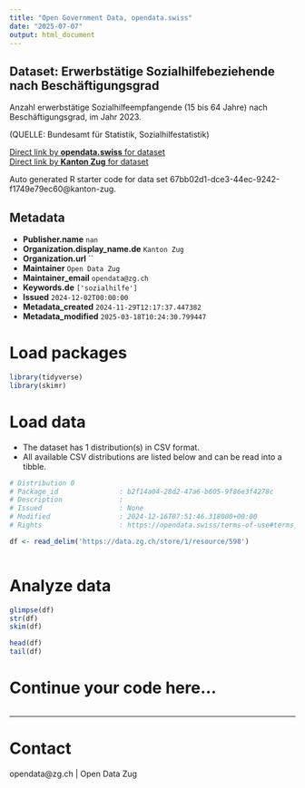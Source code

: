 ```yaml
---
title: "Open Government Data, opendata.swiss"
date: "2025-07-07"
output: html_document
---
```


## Dataset: Erwerbstätige Sozialhilfebeziehende nach Beschäftigungsgrad

Anzahl erwerbstätige Sozialhilfeempfangende (15 bis 64 Jahre) nach Beschäftigungsgrad, im Jahr 2023.

(QUELLE: Bundesamt für Statistik, Sozialhilfestatistik)

[Direct link by **opendata.swiss** for dataset](https://opendata.swiss/de/dataset/erwerbstatige-sozialhilfebeziehende-nach-beschaftigungsgrad)<br>
[Direct link by **Kanton Zug** for dataset](https://www.zg.ch/behoerden/gesundheitsdirektion/statistikfachstelle/themen/soziale-sicherheit/sozialhilfe)

Auto generated R starter code for data set 67bb02d1-dce3-44ec-9242-f1749e79ec60@kanton-zug.

## Metadata

- **Publisher.name** `nan`
- **Organization.display_name.de** `Kanton Zug`
- **Organization.url** ``
- **Maintainer** `Open Data Zug`
- **Maintainer_email** `opendata@zg.ch`
- **Keywords.de** `['sozialhilfe']`
- **Issued** `2024-12-02T00:00:00`
- **Metadata_created** `2024-11-29T12:17:37.447382`
- **Metadata_modified** `2025-03-18T10:24:30.799447`


# Load packages

```r

library(tidyverse)
library(skimr)

```

# Load data

-   The dataset has 1 distribution(s) in CSV format.
-   All available CSV distributions are listed below and can be read into a tibble.

```r

# Distribution 0
# Package_id               : b2f14a04-28d2-47a6-b605-9f86e3f4278c
# Description              : 
# Issued                   : None
# Modified                 : 2024-12-16T07:51:46.318000+00:00
# Rights                   : https://opendata.swiss/terms-of-use#terms_by

df <- read_delim('https://data.zg.ch/store/1/resource/598')



```

# Analyze data

```r

glimpse(df)
str(df)
skim(df)

head(df)
tail(df)

```

# Continue your code here...

```r

```

------------------------------------------------------------------------

# Contact

opendata@zg.ch | Open Data Zug
